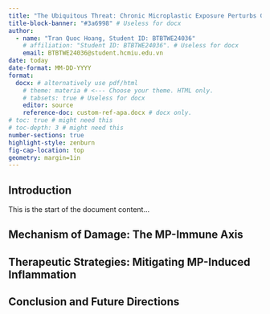 ```yaml
---
title: "The Ubiquitous Threat: Chronic Microplastic Exposure Perturbs Gut Immunity (Darmimmunität) and Drives Systemic Inflammation" # Cringey placeholder Title
title-block-banner: "#3a6998" # Useless for docx
author:
  - name: "Tran Quoc Hoang, Student ID: BTBTWE24036" 
    # affiliation: "Student ID: BTBTWE24036". # Useless for docx
    email: BTBTWE24036@student.hcmiu.edu.vn
date: today
date-format: MM-DD-YYYY
format:
  docx: # alternatively use pdf/html
    # theme: materia # <--- Choose your theme. HTML only.
    # tabsets: true # Useless for docx
    editor: source
    reference-doc: custom-ref-apa.docx # docx only.
# toc: true # might need this
# toc-depth: 3 # might need this
number-sections: true
highlight-style: zenburn
fig-cap-location: top
geometry: margin=1in
---
```


```{=html}
<!--
Current Chosen Topic: The Immunological Effects of Microplastics.
Focus: How the chronic ingestion or inhalation of microplastics (Mikroplastik)—a ubiquitous environmental pollutant—affects gut immunity (Darmimmunität) and systemic inflammatory responses.

Research Question: What specific pharmacological or therapeutic interventions are currently being researched to reverse or mitigate microplastic-induced chronic inflammation within the human gut-associated lymphoid tissue (GALT)?
-->
```

## Introduction

This is the start of the document content...

## Mechanism of Damage: The MP-Immune Axis

## Therapeutic Strategies: Mitigating MP-Induced Inflammation

## Conclusion and Future Directions
